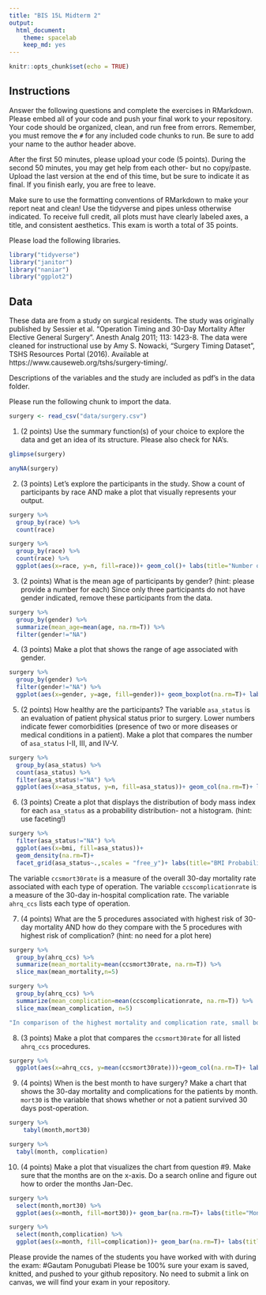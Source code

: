 ```yaml
---
title: "BIS 15L Midterm 2"
output:
  html_document: 
    theme: spacelab
    keep_md: yes
---
```


```r
knitr::opts_chunk$set(echo = TRUE)
```

## Instructions
Answer the following questions and complete the exercises in RMarkdown. Please embed all of your code and push your final work to your repository. Your code should be organized, clean, and run free from errors. Remember, you must remove the `#` for any included code chunks to run. Be sure to add your name to the author header above.  

After the first 50 minutes, please upload your code (5 points). During the second 50 minutes, you may get help from each other- but no copy/paste. Upload the last version at the end of this time, but be sure to indicate it as final. If you finish early, you are free to leave.

Make sure to use the formatting conventions of RMarkdown to make your report neat and clean! Use the tidyverse and pipes unless otherwise indicated. To receive full credit, all plots must have clearly labeled axes, a title, and consistent aesthetics. This exam is worth a total of 35 points. 

Please load the following libraries.
```r
library("tidyverse")
library("janitor")
library("naniar")
library("ggplot2")
```

## Data
These data are from a study on surgical residents. The study was originally published by Sessier et al. “Operation Timing and 30-Day Mortality After Elective General Surgery”. Anesth Analg 2011; 113: 1423-8. The data were cleaned for instructional use by Amy S. Nowacki, “Surgery Timing Dataset”, TSHS Resources Portal (2016). Available at https://www.causeweb.org/tshs/surgery-timing/.

Descriptions of the variables and the study are included as pdf's in the data folder.  

Please run the following chunk to import the data.
```r
surgery <- read_csv("data/surgery.csv")
```

1. (2 points) Use the summary function(s) of your choice to explore the data and get an idea of its structure. Please also check for NA's.
```r
glimpse(surgery)
```
```r
anyNA(surgery)
```

2. (3 points) Let's explore the participants in the study. Show a count of participants by race AND make a plot that visually represents your output.
```r
surgery %>% 
  group_by(race) %>% 
  count(race)
```
```r
surgery %>% 
  group_by(race) %>% 
  count(race) %>% 
  ggplot(aes(x=race, y=n, fill=race))+ geom_col()+ labs(title="Number of participants by Race", x="Race", y="Participants")
```

3. (2 points) What is the mean age of participants by gender? (hint: please provide a number for each) Since only three participants do not have gender indicated, remove these participants from the data.
```r
surgery %>% 
  group_by(gender) %>% 
  summarize(mean_age=mean(age, na.rm=T)) %>% 
  filter(gender!="NA")
```

4. (3 points) Make a plot that shows the range of age associated with gender.
```r
surgery %>% 
  group_by(gender) %>% 
  filter(gender!="NA") %>% 
  ggplot(aes(x=gender, y=age, fill=gender))+ geom_boxplot(na.rm=T)+ labs(title="Gender vs Age", x="Gender", y="Age")
```

5. (2 points) How healthy are the participants? The variable `asa_status` is an evaluation of patient physical status prior to surgery. Lower numbers indicate fewer comorbidities (presence of two or more diseases or medical conditions in a patient). Make a plot that compares the number of `asa_status` I-II, III, and IV-V.
```r
surgery %>% 
  group_by(asa_status) %>% 
  count(asa_status) %>% 
  filter(asa_status!="NA") %>% 
  ggplot(aes(x=asa_status, y=n, fill=asa_status))+ geom_col(na.rm=T)+ labs(title="Patient Health Status", x="ASA Status", y="Patients")
```

6. (3 points) Create a plot that displays the distribution of body mass index for each `asa_status` as a probability distribution- not a histogram. (hint: use faceting!)
```r
surgery %>%
  filter(asa_status!="NA") %>% 
  ggplot(aes(x=bmi, fill=asa_status))+
  geom_density(na.rm=T)+
  facet_grid(asa_status~.,scales = "free_y")+ labs(title="BMI Probability for each Health Status", x="BMI",y="Probability")
```

The variable `ccsmort30rate` is a measure of the overall 30-day mortality rate associated with each type of operation. The variable `ccscomplicationrate` is a measure of the 30-day in-hospital complication rate. The variable `ahrq_ccs` lists each type of operation.  

7. (4 points) What are the 5 procedures associated with highest risk of 30-day mortality AND how do they compare with the 5 procedures with highest risk of complication? (hint: no need for a plot here)
```r
surgery %>% 
  group_by(ahrq_ccs) %>% 
  summarize(mean_mortality=mean(ccsmort30rate, na.rm=T)) %>% 
  slice_max(mean_mortality,n=5)
```
```r
surgery %>% 
  group_by(ahrq_ccs) %>% 
  summarize(mean_complication=mean(ccscomplicationrate, na.rm=T)) %>% 
  slice_max(mean_complication, n=5)
```
```r
"In comparison of the highest mortality and complication rate, small bowel resection, colorectal resection, and spinal fusion are most the most present procedures"
```

8. (3 points) Make a plot that compares the `ccsmort30rate` for all listed `ahrq_ccs` procedures.
```r
surgery %>% 
  ggplot(aes(x=ahrq_ccs, y=mean(ccsmort30rate)))+geom_col(na.rm=T)+ labs(title="Procedure vs Average Mortality Rate",x="Procedure",y="Average Mortality Rate")+ theme(axis.text.x= element_text(angle=60, hjust=1))
```

9. (4 points) When is the best month to have surgery? Make a chart that shows the 30-day mortality and complications for the patients by month. `mort30` is the variable that shows whether or not a patient survived 30 days post-operation.
```r
surgery %>%
    tabyl(month,mort30)
```
```r
surgery %>% 
  tabyl(month, complication)
```

10. (4 points) Make a plot that visualizes the chart from question #9. Make sure that the months are on the x-axis. Do a search online and figure out how to order the months Jan-Dec.
```r
surgery %>%
  select(month,mort30) %>% 
  ggplot(aes(x=month, fill=mort30))+ geom_bar(na.rm=T)+ labs(title="Month vs Surgery Outcome", x="Month", y="Number of Procedures")+ coord_flip()
```
```r
surgery %>%
  select(month,complication) %>% 
  ggplot(aes(x=month, fill=complication))+ geom_bar(na.rm=T)+ labs(title="Month vs Complication", x="Month", y="Number of Procedures")+ coord_flip()
```

Please provide the names of the students you have worked with with during the exam:
#Gautam Ponugubati
Please be 100% sure your exam is saved, knitted, and pushed to your github repository. No need to submit a link on canvas, we will find your exam in your repository.